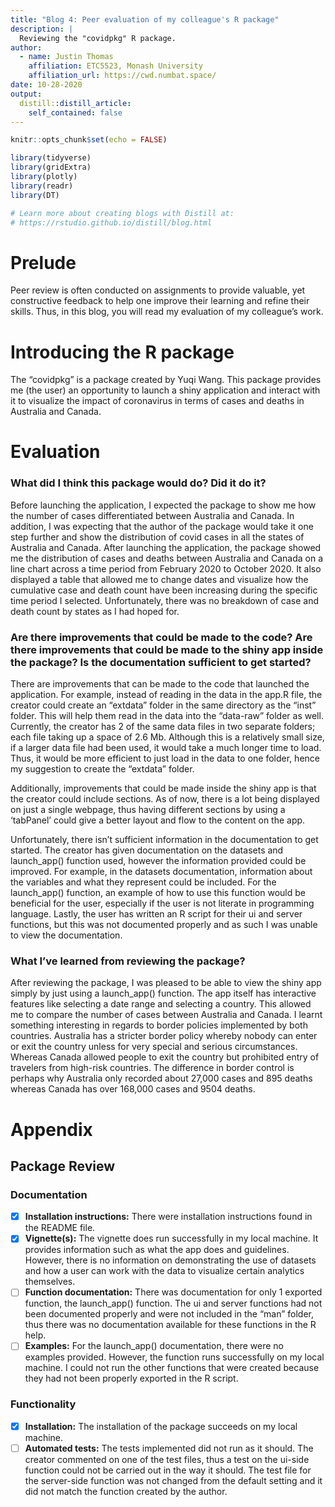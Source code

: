 ```yaml
---
title: "Blog 4: Peer evaluation of my colleague's R package"
description: |
  Reviewing the "covidpkg" R package.
author:
  - name: Justin Thomas 
    affiliation: ETC5523, Monash University
    affiliation_url: https://cwd.numbat.space/
date: 10-28-2020
output:
  distill::distill_article:
    self_contained: false
---
```


```r
knitr::opts_chunk$set(echo = FALSE)

library(tidyverse)
library(gridExtra)
library(plotly)
library(readr)
library(DT)

# Learn more about creating blogs with Distill at:
# https://rstudio.github.io/distill/blog.html

```

# Prelude

Peer review is often conducted on assignments to provide valuable, yet constructive feedback to help one improve their learning and refine their skills. Thus, in this blog, you will read my evaluation of my colleague's work.

# Introducing the R package

The “covidpkg” is a package created by Yuqi Wang. This package provides me (the user) an opportunity to launch a shiny application and interact with it to visualize the impact of coronavirus in terms of cases and deaths in Australia and Canada.

# Evaluation

### What did I think this package would do? Did it do it?

Before launching the application, I expected the package to show me how the number of cases differentiated between Australia and Canada. In addition, I was expecting that the author of the package would take it one step further and show the distribution of covid cases in all the states of Australia and Canada. After launching the application, the package showed me the distribution of cases and deaths between Australia and Canada on a line chart across a time period from February 2020 to October 2020. It also displayed a table that allowed me to change dates and visualize how the cumulative case and death count have been increasing during the specific time period I selected. Unfortunately, there was no breakdown of case and death count by states as I had hoped for.

### Are there improvements that could be made to the code? Are there improvements that could be made to the shiny app inside the package? Is the documentation sufficient to get started?

There are improvements that can be made to the code that launched the application. For example, instead of reading in the data in the app.R file, the creator could create an “extdata” folder in the same directory as the “inst” folder. This will help them read in the data into the “data-raw” folder as well. Currently, the creator has 2 of the same data files in two separate folders; each file taking up a space of 2.6 Mb. Although this is a relatively small size, if a larger data file had been used, it would take a much longer time to load. Thus, it would be more efficient to just load in the data to one folder, hence my suggestion to create the “extdata” folder. 

Additionally, improvements that could be made inside the shiny app is that the creator could include sections. As of now, there is a lot being displayed on just a single webpage, thus having different sections by using a ‘tabPanel’ could give a better layout and flow to the content on the app. 

Unfortunately, there isn’t sufficient information in the documentation to get started. The creator has given documentation on the datasets and launch_app() function used, however the information provided could be improved. For example, in the datasets documentation, information about the variables and what they represent could be included. For the launch_app() function, an example of how to use this function would be beneficial for the user, especially if the user is not literate in programming language. Lastly, the user has written an R script for their ui and server functions, but this was not documented properly and as such I was unable to view the documentation.

### What I've learned from reviewing the package?

After reviewing the package, I was pleased to be able to view the shiny app simply by just using a launch_app() function. The app itself has interactive features like selecting a date range and selecting a country. This allowed me to compare the number of cases between Australia and Canada. I learnt something interesting in regards to border policies implemented by both countries. Australia has a stricter border policy whereby nobody can enter or exit the country unless for very special and serious circumstances. Whereas Canada allowed people to exit the country but prohibited entry of travelers from high-risk countries. The difference in border control is perhaps why Australia only recorded about 27,000 cases and 895 deaths whereas Canada has over 168,000 cases and 9504 deaths.

# Appendix

## Package Review

### Documentation

- [x] **Installation instructions:** There were installation instructions found in the README file.
- [x] **Vignette(s):** The vignette does run successfully in my local machine. It provides information such as what the app does and guidelines. However, there is no information on demonstrating the use of datasets and how a user can work with the data to visualize certain analytics themselves.
- [ ] **Function documentation:** There was documentation for only 1 exported function, the launch_app() function. The ui and server functions had not been documented properly and were not included in the “man” folder, thus there was no documentation available for these functions in the R help.
- [ ] **Examples:** For the launch_app() documentation, there were no examples provided. However, the function runs successfully on my local machine. I could not run the other functions that were created because they had not been properly exported in the R script.

### Functionality

- [x] **Installation:** The installation of the package succeeds on my local machine.
- [ ] **Automated tests:** The tests implemented did not run as it should. The creator commented on one of the test files, thus a test on the ui-side function could not be carried out in the way it should. The test file for the server-side function was not changed from the default setting and it did not match the function created by the author.
